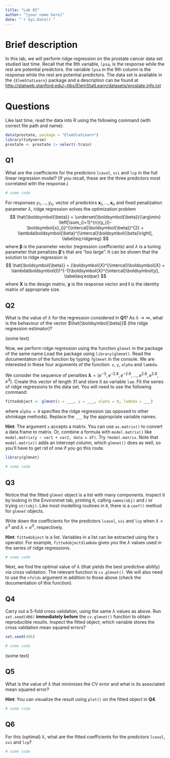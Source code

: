```yaml
---
title: "Lab 02"
author: "[your name here]"
date: "`r Sys.Date()`"
---
```


# Brief description

In this lab, we will perform ridge regression on the prostate cancer
data set studied last time. Recall that the 9th variable, `lpsa`, is the
response while the rest are potential predictors. the
variable `lpsa` in the 9th column is the response while the rest are
potential predictors. The data set is available in the `{ElemStatLearn}` 
package and a description can be found at
<http://statweb.stanford.edu/~tibs/ElemStatLearn/datasets/prostate.info.txt>


# Questions

Like last time, read the data into R using the following command (with
correct file path and name):

```r
data(prostate, package = "ElemStatLearn")
library(tidyverse)
prostate <- prostate |> select(-train)
```


## Q1

What are the coefficients for the predictors `lcavol`,
`svi` and `lcp` in the full linear regression model? (If you recall,
these are the three predictors most correlated with the response.)

::: {.solbox data-latex=""}
```r

# some code

```
:::


For responses $y_{1},\ldots,y_{n}$, vector of predictors
$\boldsymbol{x}_{1},\ldots,\boldsymbol{x}_{n}$ and fixed penalization
parameter $\lambda$, ridge regression solves the optimization
problem
$$
\hat{\boldsymbol{\beta}} = 
\underset{\boldsymbol{\beta}}{\arg\min}
\left[\sum_{i=1}^{n}(y_{i}-\boldsymbol{x}_{i}^{\intercal}\boldsymbol{\beta})^{2}
+ \lambda\boldsymbol{\beta}^{\intercal}\boldsymbol{\beta}\right],
\label{eq:ridgereg}
$$
where $\boldsymbol{\beta}$ is the parameter vector (regression
coefficients) and $\lambda$ is a tuning parameter that penalizes
$\boldsymbol{\beta}$'s that are "too large". It can be shown that the
solution to ridge regression is
$$
\hat{\boldsymbol{\beta}} = (\boldsymbol{X}^{\intercal}\boldsymbol{X} +
\lambda\boldsymbol{I})^{-1}\boldsymbol{X}^{\intercal}\boldsymbol{y},
\label{eq:estpar}
$$
where $\boldsymbol{X}$ is the design matrix, $\boldsymbol{y}$ is the
response vector and $\boldsymbol{I}$ is the identity matrix of
appropriate size.

## Q2

What is the value of $\lambda$ for the regression
considered in **Q1**? As $\lambda\to\infty$, what is the behaviour
of the vector $\hat{\boldsymbol{\beta}}$ (the ridge regression estimator)?

::: {.solbox data-latex=""}

(some text)

:::

Now, we perform ridge regression using the function `glmnet` in the
package of the same name.Load the package using
`library(glmnet)`. Read the documentation of the function by typing
`?glmnet` in the console. We are interested in these four arguments of
the function: `x`, `y`, `alpha` and `lambda`.

We consider the sequence of penalties
$\boldsymbol{\lambda}=(e^{-3},e^{-2.8},e^{-2.6},\ldots,e^{2.6},e^{2.8},e^{3})$.
Create this vector of length 31 and store it as variable `lam`. Fit the
series of ridge regressions to the data set. You will need to use the
following command:

```r
fittedobject <- glmnet(x = ___, y = ___, alpha = 0, lambda = ___)
```

where `alpha = 0` specifies the ridge regression (as opposed to other
shrinkage methods). Replace the `___` by the appropriate variable names.

**Hint**: The argument `x` accepts a matrix. You can use `as.matrix()` to
convert a data frame to matrix. Or, combine a formula with `model.matrix()`
like `model.matrix(y ~ var1 + var2, data = df)`. Try `?model.matrix`. Note that
`model.matrix()` adds an intercept column, which `glmnet()` does as well, so
you'll have to get rid of one if you go this route.

::: {.solbox data-latex=""}

```r
library(glmnet)

# some code

```
:::

## Q3

Notice that the fitted `glmnet` object is a list with many components. Inspect
it by looking in the Environmet tab, printing it, calling `names(obj)` and / or
trying `str(obj)`. Like most modelling routines in `R`, there is a `coef()` 
method for `glmnet` objects.

Write down the coefficients for the predictors `lcavol`, `svi` and
`lcp` when $\lambda=e^{3}$ and $\lambda=e^{0}$, respectively.

**Hint**: `fittedobject` is a list. Variables in a list can be
extracted using the `$` operator. For example, `fittedobject$lambda`
gives you the $\lambda$ values used in the series of ridge
regressions.

::: {.solbox data-latex=""}
```r
# some code
```
:::

Next, we find the optimal value of $\lambda$ (that yields the best
predictive ability) via cross validation. The relevant function is
`cv.glmnet()`. We will also need to use the `nfolds` argument in addition
to those above (check the documentation of this function).

## Q4

Carry out a 5-fold cross validation, using the same
$\lambda$ values as above. Run `set.seed(406)` **immediately
before** the `cv.glmnet()` function to obtain reproducible
results. Inspect the fitted object; which variable stores the cross
validation mean squared errors?

::: {.solbox data-latex=""}
```r
set.seed(406)

# some code

```

(some text)

:::

## Q5

What is the value of $\lambda$ that minimizes the CV error and what is its
associated mean squared error?

**Hint**: You can visualize the result using `plot()` on the fitted
object in **Q4**.

::: {.solbox data-latex=""}

```r

# some code

```
:::

## Q6

For this (optimal) $\lambda$, what are the fitted
coefficients for the predictors `lcavol`, `svi` and `lcp`?

::: {.solbox data-latex=""}
```r
# some code
```
:::